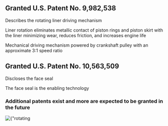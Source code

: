 [//]: # (# Our Technology)



## Granted U.S. Patent No. 9,982,538

Describes the rotating liner driving mechanism

Liner rotation eliminates metallic contact of piston rings and piston skirt with the liner minimizing wear, reduces friction, and increases engine life

Mechanical driving mechanism powered by crankshaft pulley with an approximate 3:1 speed ratio

## Granted U.S. Patent No. 10,563,509

Discloses the face seal

The face seal is the enabling technology

### Additional patents exist and more are expected to be granted in the future


<div className={"nx-w-full nx-flex nx-justify-center nx-pt-12"}>
    <Image
        priority
        src={rotatinglinerbreakdown}
        alt={"rotating liner breakdown"}
    />
</div>